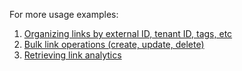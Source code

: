 For more usage examples:

1. [Organizing links by external ID, tenant ID, tags, etc](/concepts/links/organization)
2. [Bulk link operations (create, update, delete)](/concepts/links/bulk-operations)
3. [Retrieving link analytics](/concepts/analytics)

